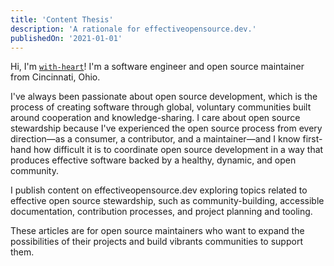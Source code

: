 ```yaml
---
title: 'Content Thesis'
description: 'A rationale for effectiveopensource.dev.'
publishedOn: '2021-01-01'
---
```


Hi, I'm [`with-heart`](https://github.com/with-heart)! I'm a software engineer
and open source maintainer from Cincinnati, Ohio.

I've always been passionate about open source development, which is the process
of creating software through global, voluntary communities built around
cooperation and knowledge-sharing. I care about open source stewardship because
I've experienced the open source process from every direction—as a consumer, a
contributor, and a maintainer—and I know first-hand how difficult it is to
coordinate open source development in a way that produces effective software
backed by a healthy, dynamic, and open community.

I publish content on effectiveopensource.dev exploring topics related to
effective open source stewardship, such as community-building, accessible
documentation, contribution processes, and project planning and tooling.

These articles are for open source maintainers who want to expand the
possibilities of their projects and build vibrants communities to support them.
